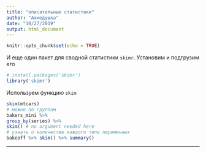 ```yaml
---
title: "описательные статистики"
author: "Ахмедушка"
date: "10/27/2019"
output: html_document
---
```


```r
knitr::opts_chunk$set(echo = TRUE)
```


И еще один пакет для сводной статистики `skimr`. Установим и подгрузим его

```r
# install.packages('skimr')
library('skimr')
```

Используем функцию `skim`

```r
skim(mtcars) 
# можно по группам
bakers_mini %>% 
group_by(series) %>% 
skim() # no argument needed here
# узнать о количестве каждого типа переменных 
bakeoff %>% skim() %>% summary()
```
---
